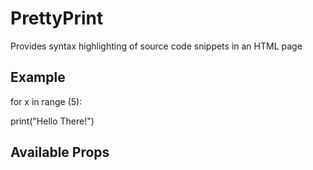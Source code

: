 

<Meta title="Components/PrettyPrint/Intro" component={PrettyPrint} />

# PrettyPrint

Provides syntax highlighting of source code snippets in an HTML page

## Example

<Canvas>
  <PrettyPrint>
    <p>for x in range (5):</p>
    <p>print("Hello There!")</p>
  </PrettyPrint>
</Canvas>

## Available Props

<ArgsTable />

